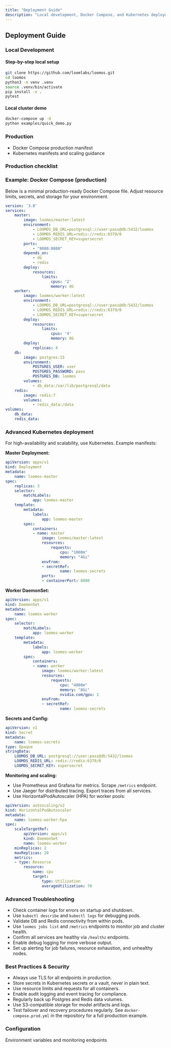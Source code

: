 ```yaml
---
title: "Deployment Guide"
description: "Local development, Docker Compose, and Kubernetes deployment guides."
---
```


## Deployment Guide

### Local Development


#### Step-by-step local setup
```bash
git clone https://github.com/loomlabs/loomos.git
cd loomos
python3 -m venv .venv
source .venv/bin/activate
pip install -e .
pytest
```

#### Local cluster demo
```bash
docker-compose up -d
python examples/quick_demo.py
```

### Production

- Docker Compose production manifest
- Kubernetes manifests and scaling guidance

### Production checklist


### Example: Docker Compose (production)

Below is a minimal production-ready Docker Compose file. Adjust resource limits, secrets, and storage for your environment.

```yaml
version: '3.8'
services:
	master:
		image: loomos/master:latest
		environment:
			- LOOMOS_DB_URL=postgresql://user:pass@db:5432/loomos
			- LOOMOS_REDIS_URL=redis://redis:6379/0
			- LOOMOS_SECRET_KEY=supersecret
		ports:
			- "8080:8080"
		depends_on:
			- db
			- redis
		deploy:
			resources:
				limits:
					cpus: '2'
					memory: 4G
	worker:
		image: loomos/worker:latest
		environment:
			- LOOMOS_DB_URL=postgresql://user:pass@db:5432/loomos
			- LOOMOS_REDIS_URL=redis://redis:6379/0
			- LOOMOS_SECRET_KEY=supersecret
		deploy:
			resources:
				limits:
					cpus: '4'
					memory: 8G
		deploy:
			replicas: 4
	db:
		image: postgres:15
		environment:
			POSTGRES_USER: user
			POSTGRES_PASSWORD: pass
			POSTGRES_DB: loomos
		volumes:
			- db_data:/var/lib/postgresql/data
	redis:
		image: redis:7
		volumes:
			- redis_data:/data
volumes:
	db_data:
	redis_data:
```

### Advanced Kubernetes deployment
For high-availability and scalability, use Kubernetes. Example manifests:

**Master Deployment:**
```yaml
apiVersion: apps/v1
kind: Deployment
metadata:
	name: loomos-master
spec:
	replicas: 3
	selector:
		matchLabels:
			app: loomos-master
	template:
		metadata:
			labels:
				app: loomos-master
		spec:
			containers:
			- name: master
				image: loomos/master:latest
				resources:
					requests:
						cpu: "1000m"
						memory: "4Gi"
				envFrom:
				- secretRef:
						name: loomos-secrets
				ports:
				- containerPort: 8080
```

**Worker DaemonSet:**
```yaml
apiVersion: apps/v1
kind: DaemonSet
metadata:
	name: loomos-worker
spec:
	selector:
		matchLabels:
			app: loomos-worker
	template:
		metadata:
			labels:
				app: loomos-worker
		spec:
			containers:
			- name: worker
				image: loomos/worker:latest
				resources:
					requests:
						cpu: "4000m"
						memory: "8Gi"
						nvidia.com/gpu: 1
				envFrom:
				- secretRef:
						name: loomos-secrets
```

**Secrets and Config:**
```yaml
apiVersion: v1
kind: Secret
metadata:
	name: loomos-secrets
type: Opaque
stringData:
	LOOMOS_DB_URL: postgresql://user:pass@db:5432/loomos
	LOOMOS_REDIS_URL: redis://redis:6379/0
	LOOMOS_SECRET_KEY: supersecret
```

**Monitoring and scaling:**
- Use Prometheus and Grafana for metrics. Scrape `/metrics` endpoint.
- Use Jaeger for distributed tracing. Export traces from all services.
- Use HorizontalPodAutoscaler (HPA) for worker pools:
```yaml
apiVersion: autoscaling/v2
kind: HorizontalPodAutoscaler
metadata:
	name: loomos-worker-hpa
spec:
	scaleTargetRef:
		apiVersion: apps/v1
		kind: DaemonSet
		name: loomos-worker
	minReplicas: 2
	maxReplicas: 20
	metrics:
	- type: Resource
		resource:
			name: cpu
			target:
				type: Utilization
				averageUtilization: 70
```

### Advanced Troubleshooting
- Check container logs for errors on startup and shutdown.
- Use `kubectl describe` and `kubectl logs` for debugging pods.
- Validate DB and Redis connectivity from within pods.
- Use `loomos jobs list` and `/metrics` endpoints to monitor job and cluster health.
- Confirm all services are healthy via `/healthz` endpoints.
- Enable debug logging for more verbose output.
- Set up alerting for job failures, resource exhaustion, and unhealthy nodes.

### Best Practices & Security
- Always use TLS for all endpoints in production.
- Store secrets in Kubernetes secrets or a vault, never in plain text.
- Use resource limits and requests for all containers.
- Enable audit logging and event tracing for compliance.
- Regularly back up Postgres and Redis data volumes.
- Use S3-compatible storage for model artifacts and logs.
- Test failover and recovery procedures regularly.
See `docker-compose.prod.yml` in the repository for a full production example.

### Configuration

Environment variables and monitoring endpoints
